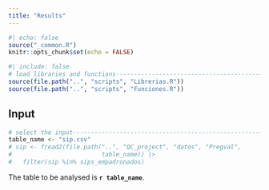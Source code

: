 ```yaml
---
title: "Results"
---
```


```r
#| echo: false
source("_common.R")
knitr::opts_chunk$set(echo = FALSE)

```

```r
#| include: false
# load libraries and functions-----------------------------------------------
source(file.path("..", "scripts", "Librerias.R"))
source(file.path("..", "scripts", "Funciones.R"))

```

## Input

```r
# select the input-----------------------------------------------------------
table_name <- "sip.csv"
# sip <- fread2(file.path("..", "QC_project", "datos", "Pregval", 
#                         table_name)) |> 
#   filter(sip %in% sips_empadronados)

```

The table to be analysed is **`r table_name`**.

<div class="tocify-extend-page" data-unique="tocify-extend-page" style="height: 0;"></div>
